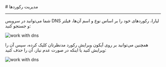 

<Layout>
<Head>
<title>مستندات مدیریت رکوردها در DNS - لیارا</title>
<meta property="og:title" content="مستندات خدمات رایانش ابری لیارا" />
<meta property="og:description" content="مستندات مدیریت رکوردها در سامانه مدیریت دامنه"  />
</Head>
# مدیریت رکوردها
<hr className="mb-2" />

شما می‌توانید در سرویس DNS لیارا، رکوردهای خود را بر اساس نوع و اسم آن‌ها، فیلتر و جستجو کنید: 



<div className="h-4" />
<img src="https://media.liara.ir/docs/search-and-filter-dns-records.gif" alt="work with dns" />
<div className="h-4" />

همچنین می‌توانید بر روی آیکون ویرایش رکورد مدنظرتان کلیک کرده، سپس آن را ویرایش کنید یا اینکه در صورت عدم نیاز، آن را حذف کنید:

<div className="h-4" />
<img src="https://media.liara.ir/docs/delete-a-dns-record.gif" alt="work with dns" />
<div className="h-4" />

</Layout>